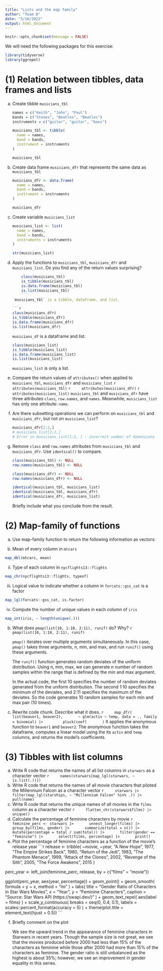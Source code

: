 ```yaml
---
title: "Lists and the map family"
author: "Team D"
date: "3/16/2022"
output: html_document
---
```


```r
knitr::opts_chunk$set(message = FALSE)
```

We will need the following packages for this exercise:
```r
library(tidyverse)
library(ggrepel)
```

# (1) Relation between tibbles, data frames and lists
(a) Create tibble `musicians_tbl`
    ```r
    names = c("Keith", "John", "Paul")
    bands = c("Stones", "Beatles", "Beatles")
    instruments = c("guitar", "guitar", "bass")

    musicians_tbl <- tibble(
      name = names,
      band = bands,
      instrument = instruments
    )

    musicians_tbl
```

(b) Create data frame `musicians_dfr` that represents the same data as `musicians_tbl`
    ```r
    musicians_dfr <- data.frame(
      name = names,
      band = bands,
      instrument = instruments
    )

    musicians_dfr
    ```

(c) Create variable `musicians_list`
    ```r
    musicians_list <- list(
      name = names,
      band = bands,
      instruments = instruments
    )

    str(musicians_list)
    ```
(d) Apply the functions to `musicians_tbl`, `musicians_dfr` and `musicians_list`. Do you find any of the return values surprising?
    ```r
    class(musicians_tbl)
    is_tibble(musicians_tbl)
    is.data.frame(musicians_tbl)
    is.list(musicians_tbl)
    ```
`musicians_tbl` is a tibble, dataframe, and list.

    ```r
    class(musicians_dfr)
    is_tibble(musicians_dfr)
    is.data.frame(musicians_dfr)
    is.list(musicians_dfr)
    ```
`musicians_df` is a dataframe and list.

    ```r
    class(musicians_list)
    is_tibble(musicians_list)
    is.data.frame(musicians_list)
    is.list(musicians_list)
    ```
`musicians_list` is only a list.

(e) Compare the return values of `attributes()` when applied to `musicians_tbl`, `musicians_dfr` and `musicians_list`
    ```r
    attributes(musicians_tbl)
    ```
    ```r
    attributes(musicians_dfr)
    ```
    ```r
    attributes(musicians_list)
    ```
`musicians_tbl` and `musicians_dfr` have three attributes `class`, `row.names`, and `names`. Meanwhile, `musicians_list` has only one attribute: `name`.

(f) Are there subsetting operations we can perform on `musicians_tbl` and `musicians_dfr`, but not on `musicians_list`?

    ```r
    musicians_dfr[1:2,]
    # musicians_list[1:2,]
    # Error in musicians_list[1:2, ] : incorrect number of dimensions
    ```

(g) Remove `class` and `row.names` attributes from `musicians_tbl` and `musicians_dfr`. Use `identical()` to compare.
    ```r
    class(musicians_tbl) <- NULL
    row.names(musicians_tbl) <- NULL

    class(musicians_dfr) <- NULL
    row.names(musicians_dfr) <- NULL

    identical(musicians_tbl, musicians_list)
    identical(musicians_tbl, musicians_dfr)
    identical(musicians_dfr, musicians_list)
    ```
Briefly include what you conclude from the result.


# (2) Map-family of functions

(a) Use map-family function to return the following information as vectors:

(i) Mean of every column in `mtcars`
```r
map_dbl(mtcars, mean)
```

(ii) Type of each column in `nycflights13::flights`
```r
map_chr(nycflights13::flights, typeof)
```

(iii) Logical value to indicate whether a column in `forcats::gss_cat` is a factor
```r
map_lgl(forcats::gss_cat, is.factor)
```

(iv) Compute the number of unique values in each column of `iris`
```r
map_int(iris, ~ length(unique(.)))
```

(b) What does `pmap(list(10, 1:10, 2:11), runif)` do? Why?
    ```r
    pmap(list(10, 1:10, 2:11), runif)
    ```
    
    `pmap()` iterates over multiple arguments simultaneously. In this case, `pmap()` takes three arguments, n, min, and max, and run `runif()` using these arguments. 

    The `runif()` function generates random deviates of the uniform distribution. Using n, min, max, we can generate n number of random samples within the range that is defined by the min and max argument. 

    In the actual code, the first 10 specifies the number of random deviates generated from the uniform distribution. The second 1:10 specifies the minimum of the deviates, and 2:11 specifies the maximum of the deviates. So the code generates 10 random samples for each min and max pair (10 times). 

(c) Rewrite code chunk. Describe what it does.
    ```r
    map_dfr(
      list(beaver1, beaver2),
      ~ glm(activ ~ temp, data = ., family = binomial) |>
        pluck(coef)
      )
    ```
It applies the anonymous function to `beaver1` and `beaver2`. The anonymous function takes the dataframe, computes a linear model using the its `activ` and `temp` columns, and returns the model's coefficients.

# (3) Tibbles with list columns

(a) Write R code that returns the names of all list columns in `starwars` as a character vector
    ```r
    names(starwars[map_lgl(starwars, ~ is.list(.))])
    ```
(b) Write R code that returns the names of all movie characters that piloted the Millennium Falcon as a character vector
    ```r
    starwars |>
      filter(map_lgl(starships, ~ "Millennium Falcon" %in% .)) |>
      pull(name)
    ```
(c) Write R code that returns the unique names of all movies in the `films` column as a character vector
    ```r
    flatten_chr(starwars$films) |>
      unique()
    ```
(d) Calculate the percentage of feminine characters by movie
    ```r
    feminine_perc <- starwars |>
      unnest_longer(films) |>
      group_by(films, gender) |>
      summarize(total = n()) |>
      mutate(percentage = total / sum(total)) |>
      filter(gender == "feminine") |>
      select(films, percentage) |>
      print()
    ```
(e) Plot the percentage of feminine characters as a function of the movie's release year
    ```r
    release <- tribble(
     ~movie, ~year,
     "A New Hope", 1977,
     "The Empire Strikes Back", 1980,
     "Return of the Jedi", 1983,
     "The Phantom Menace", 1999,
     "Attack of the Clones", 2002,
     "Revenge of the Sith", 2005,
     "The Force Awakens", 2015
   )

   perc_year <- left_join(feminine_perc, release, by = c("films" = "movie"))

   ggplot(perc_year, aes(year, percentage)) +
     geom_point() +
     geom_smooth(
       formula = y ~ x,
       method = "lm"
     ) +
     labs(
       title = "Gender Ratio of Characters in Star Wars Movies",
       x = "Year",
       y = "Feminine Characters",
       caption = "Source: Star Wars API (https://swapi.dev/)"
     ) +
     geom_text_repel(
       aes(label = films)
     ) +
     scale_y_continuous(
       breaks = seq(0, 0.4, 0.1),
       labels = scales::percent_format(accuracy = 5)
     ) +
     theme(plot.title = element_text(hjust = 0.5))
    ```

(f) Briefly comment on the plot

    We see the upward trend in the appearance of feminine characters in Starwars in recent years. Though the sample size is not great, we see that the movies produced before 2000 had less than 15% of the characters as feminine while those after 2000 had more than 15% of the characters as feminine. The gender ratio is still unbalanced as the highest is about 35%; however, we see an improvement in gender equality in this series. 
